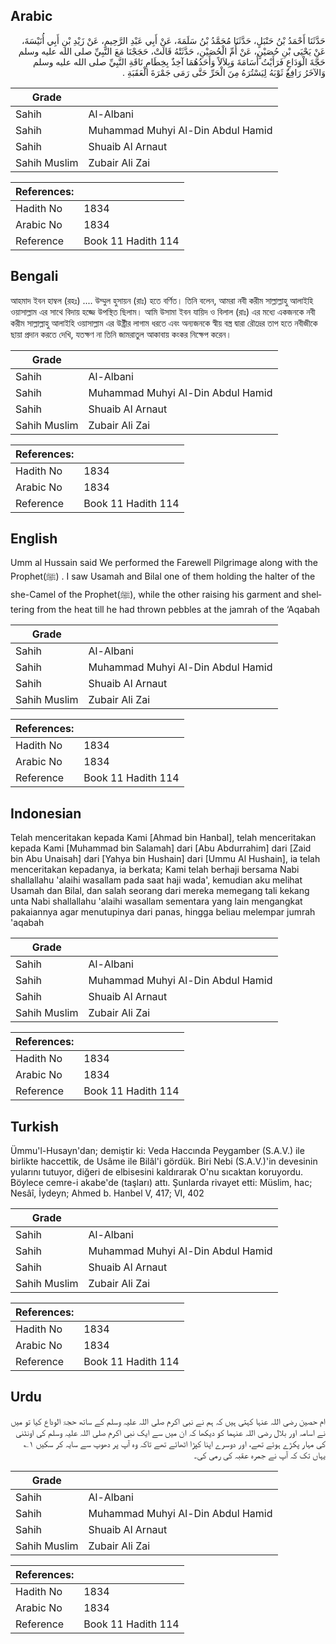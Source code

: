 ## Arabic


<div dir="rtl" lang="ar" style={{fontSize:'larger',backgroundColor:'#f8f9fa',padding:20}}>
حَدَّثَنَا أَحْمَدُ بْنُ حَنْبَلٍ، حَدَّثَنَا مُحَمَّدُ بْنُ سَلَمَةَ، عَنْ أَبِي عَبْدِ الرَّحِيمِ، عَنْ زَيْدِ بْنِ أَبِي أُنَيْسَةَ، عَنْ يَحْيَى بْنِ حُصَيْنٍ، عَنْ أُمِّ الْحُصَيْنِ، حَدَّثَتْهُ قَالَتْ، حَجَجْنَا مَعَ النَّبِيِّ صلى الله عليه وسلم حَجَّةَ الْوَدَاعِ فَرَأَيْتُ أُسَامَةَ وَبِلاَلاً وَأَحَدُهُمَا آخِذٌ بِخِطَامِ نَاقَةِ النَّبِيِّ صلى الله عليه وسلم وَالآخَرُ رَافِعٌ ثَوْبَهُ لِيَسْتُرَهُ مِنَ الْحَرِّ حَتَّى رَمَى جَمْرَةَ الْعَقَبَةِ ‏.‏
</div>
<div style={{backgroundColor:'#f8f9fa',padding:20, marginBottom: 10}}><table> <thead> <tr> <th>Grade</th> <th></th> </tr> </thead> <tbody> <tr><td>Sahih</td><td>Al-Albani</td></tr><tr><td>Sahih</td><td>Muhammad Muhyi Al-Din Abdul Hamid</td></tr><tr><td>Sahih</td><td>Shuaib Al Arnaut</td></tr><tr><td>Sahih Muslim</td><td>Zubair Ali Zai</td></tr></tbody></table><table> <thead> <tr> <th>References:</th> <th></th> </tr> </thead> <tbody><tr><td>Hadith No</td><td>1834</td></tr><tr><td>Arabic No</td><td>1834</td></tr><tr><td>Reference</td><td>Book 11 Hadith 114</td></tr></tbody></table></div>

## Bengali


<div dir="ltr" lang="bn" style={{fontSize:'larger',backgroundColor:'#f8f9fa',padding:20}}>
আহমাদ ইবন হাম্বল (রহঃ) .... উম্মুল হুসায়ন (রাঃ) হতে বর্ণিত। তিনি বলেন, আমরা নবী করীম সাল্লাল্লাহু আলাইহি ওয়াসাল্লাম এর সাথে বিদায় হজ্জে উপস্থিত ছিলাম। আমি উসামা ইবন যায়িদ ও বিলাল (রাঃ) এর মধ্যে একজনকে নবী করীম সাল্লাল্লাহু আলাইহি ওয়াসাল্লাম এর উষ্ট্রীর লাগাম ধরতে এবং অন্যজনকে স্বীয় বস্ত্র দ্বারা রৌদ্রের তাপ হতে নবীজীকে ছায়া প্রদান করতে দেখি, যতক্ষণ না তিনি জামরাতুল আকাবায় কংকর নিক্ষেপ করেন।
</div>
<div style={{backgroundColor:'#f8f9fa',padding:20, marginBottom: 10}}><table> <thead> <tr> <th>Grade</th> <th></th> </tr> </thead> <tbody> <tr><td>Sahih</td><td>Al-Albani</td></tr><tr><td>Sahih</td><td>Muhammad Muhyi Al-Din Abdul Hamid</td></tr><tr><td>Sahih</td><td>Shuaib Al Arnaut</td></tr><tr><td>Sahih Muslim</td><td>Zubair Ali Zai</td></tr></tbody></table><table> <thead> <tr> <th>References:</th> <th></th> </tr> </thead> <tbody><tr><td>Hadith No</td><td>1834</td></tr><tr><td>Arabic No</td><td>1834</td></tr><tr><td>Reference</td><td>Book 11 Hadith 114</td></tr></tbody></table></div>

## English


<div dir="ltr" lang="en" style={{fontSize:'larger',backgroundColor:'#f8f9fa',padding:20}}>
Umm al Hussain said We performed the Farewell Pilgrimage along with the Prophet(ﷺ) . I saw Usamah and Bilal one of them holding the halter of the she-Camel of the Prophet(ﷺ), while the other raising his garment and sheltering from the heat till he had thrown pebbles at the jamrah of the ‘Aqabah
</div>
<div style={{backgroundColor:'#f8f9fa',padding:20, marginBottom: 10}}><table> <thead> <tr> <th>Grade</th> <th></th> </tr> </thead> <tbody> <tr><td>Sahih</td><td>Al-Albani</td></tr><tr><td>Sahih</td><td>Muhammad Muhyi Al-Din Abdul Hamid</td></tr><tr><td>Sahih</td><td>Shuaib Al Arnaut</td></tr><tr><td>Sahih Muslim</td><td>Zubair Ali Zai</td></tr></tbody></table><table> <thead> <tr> <th>References:</th> <th></th> </tr> </thead> <tbody><tr><td>Hadith No</td><td>1834</td></tr><tr><td>Arabic No</td><td>1834</td></tr><tr><td>Reference</td><td>Book 11 Hadith 114</td></tr></tbody></table></div>

## Indonesian


<div dir="ltr" lang="id" style={{fontSize:'larger',backgroundColor:'#f8f9fa',padding:20}}>
Telah menceritakan kepada Kami [Ahmad bin Hanbal], telah menceritakan kepada Kami [Muhammad bin Salamah] dari [Abu Abdurrahim] dari [Zaid bin Abu Unaisah] dari [Yahya bin Hushain] dari [Ummu Al Hushain], ia telah menceritakan kepadanya, ia berkata; Kami telah berhaji bersama Nabi shallallahu 'alaihi wasallam pada saat haji wada', kemudian aku melihat Usamah dan Bilal, dan salah seorang dari mereka memegang tali kekang unta Nabi shallallahu 'alaihi wasallam sementara yang lain mengangkat pakaiannya agar menutupinya dari panas, hingga beliau melempar jumrah 'aqabah
</div>
<div style={{backgroundColor:'#f8f9fa',padding:20, marginBottom: 10}}><table> <thead> <tr> <th>Grade</th> <th></th> </tr> </thead> <tbody> <tr><td>Sahih</td><td>Al-Albani</td></tr><tr><td>Sahih</td><td>Muhammad Muhyi Al-Din Abdul Hamid</td></tr><tr><td>Sahih</td><td>Shuaib Al Arnaut</td></tr><tr><td>Sahih Muslim</td><td>Zubair Ali Zai</td></tr></tbody></table><table> <thead> <tr> <th>References:</th> <th></th> </tr> </thead> <tbody><tr><td>Hadith No</td><td>1834</td></tr><tr><td>Arabic No</td><td>1834</td></tr><tr><td>Reference</td><td>Book 11 Hadith 114</td></tr></tbody></table></div>

## Turkish


<div dir="ltr" lang="tr" style={{fontSize:'larger',backgroundColor:'#f8f9fa',padding:20}}>
Ümmu'l-Husayn'dan; demiştir ki: Veda Haccında Peygamber (S.A.V.) ile birlikte haccettik, de Usâme ile Bilâl'i gördük. Biri Nebi (S.A.V.)'in devesinin yularını tutuyor, diğeri de elbisesini kaldırarak O'nu sıcaktan koruyordu. Böylece cemre-i akabe'de (taşları) attı. Şunlarda rivayet etti: Müslim, hac; Nesâî, İydeyn; Ahmed b. Hanbel V, 417; VI, 402
</div>
<div style={{backgroundColor:'#f8f9fa',padding:20, marginBottom: 10}}><table> <thead> <tr> <th>Grade</th> <th></th> </tr> </thead> <tbody> <tr><td>Sahih</td><td>Al-Albani</td></tr><tr><td>Sahih</td><td>Muhammad Muhyi Al-Din Abdul Hamid</td></tr><tr><td>Sahih</td><td>Shuaib Al Arnaut</td></tr><tr><td>Sahih Muslim</td><td>Zubair Ali Zai</td></tr></tbody></table><table> <thead> <tr> <th>References:</th> <th></th> </tr> </thead> <tbody><tr><td>Hadith No</td><td>1834</td></tr><tr><td>Arabic No</td><td>1834</td></tr><tr><td>Reference</td><td>Book 11 Hadith 114</td></tr></tbody></table></div>

## Urdu


<div dir="rtl" lang="ur" style={{fontSize:'larger',backgroundColor:'#f8f9fa',padding:20}}>
ام حصین رضی اللہ عنہا کہتی ہیں کہ ہم نے نبی اکرم صلی اللہ علیہ وسلم کے ساتھ حجۃ الوداع کیا تو میں نے اسامہ اور بلال رضی اللہ عنہما کو دیکھا کہ ان میں سے ایک نبی اکرم صلی اللہ علیہ وسلم کی اونٹنی کی مہار پکڑے ہوئے تھے، اور دوسرے اپنا کپڑا اٹھائے تھے تاکہ وہ آپ پر دھوپ سے سایہ کر سکیں ۱؎ یہاں تک کہ آپ نے جمرہ عقبہ کی رمی کی۔
</div>
<div style={{backgroundColor:'#f8f9fa',padding:20, marginBottom: 10}}><table> <thead> <tr> <th>Grade</th> <th></th> </tr> </thead> <tbody> <tr><td>Sahih</td><td>Al-Albani</td></tr><tr><td>Sahih</td><td>Muhammad Muhyi Al-Din Abdul Hamid</td></tr><tr><td>Sahih</td><td>Shuaib Al Arnaut</td></tr><tr><td>Sahih Muslim</td><td>Zubair Ali Zai</td></tr></tbody></table><table> <thead> <tr> <th>References:</th> <th></th> </tr> </thead> <tbody><tr><td>Hadith No</td><td>1834</td></tr><tr><td>Arabic No</td><td>1834</td></tr><tr><td>Reference</td><td>Book 11 Hadith 114</td></tr></tbody></table></div>